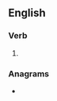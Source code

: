 ==English==

===Verb===
{{head|en|verb form}}

# {{present participle of|en|audible|nocat=1}}

===Anagrams===
* {{anagrams|en|a=abdgiilnu|a-building|abuilding}}